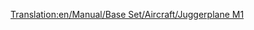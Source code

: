 [[Translation:en/Manual/Base Set/Aircraft/Juggerplane M1]]
{{en/Note|This page is missing some statistics. If you can find and fill in these statistics, please do.}}
{{en/Manual/Base Set/Aircraft/Aircraft|Cost=TBC
|Speed=947 kph (592 MPH)
|Annual=TBC
|Designed=1979
|Lifespan=TBC
|Capacity=200 passengers, 40 bags of mail
|Description=The Juggerplane M1 is the Toyland equivilant of the [[en/Manual/Base Set/Aircraft/Darwin 300|Darwin 300/Boeing 747]].
|Real-life=Fictional.
}}
